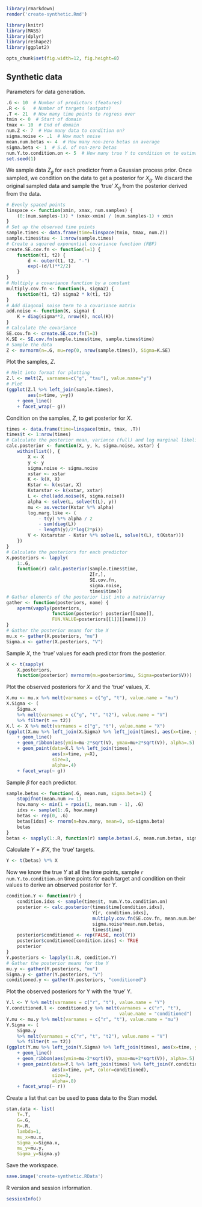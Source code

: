 ```r
library(rmarkdown)
render('create-synthetic.Rmd')

```

```r
library(knitr)
library(MASS)
library(dplyr)
library(reshape2)
library(ggplot2)

```

```r
opts_chunk$set(fig.width=12, fig.height=8)

```

## Synthetic data

Parameters for data generation.
```r
.G <- 10  # Number of predictors (features)
.R <- 6   # Number of targets (outputs)
.T <- 21  # How many time points to regress over
tmin <- 0  # Start of domain
tmax <- 10  # End of domain
num.Z <- 7  # How many data to condition on?
sigma.noise <- .1  # How much noise
mean.num.betas <- 4  # How many non-zero betas on average
sigma.beta <- 1  # S.d. of non-zero betas
num.Y.to.condition.on <- 5  # How many true Y to condition on to estimate mean and variance
set.seed(1)

```

We sample data $Z_g$ for each predictor from a Gaussian process prior. Once
sampled, we condition on the data to get a posterior for $X_g$. We discard the
original sampled data and sample the 'true' $X_g$ from the posterior derived
from the data.

```r
# Evenly spaced points
linspace <- function(xmin, xmax, num.samples) {
    (0:(num.samples-1)) * (xmax-xmin) / (num.samples-1) + xmin
}
# Set up the observed time points
sample.times <- data.frame(time=linspace(tmin, tmax, num.Z))
sample.times$tau <- 1:nrow(sample.times)
# Create a squared exponential covariance function (RBF)
create.SE.cov.fn <- function(l=1) {
    function(t1, t2) {
        d <- outer(t1, t2, "-")
        exp(-(d/l)**2/2)
    }
}
# Multiply a covariance function by a constant
multiply.cov.fn <- function(k, sigma2) {
    function(t1, t2) sigma2 * k(t1, t2)
}
# Add diagonal noise term to a covariance matrix
add.noise <- function(K, sigma) {
    K + diag(sigma**2, nrow(K), ncol(K))
}
# Calculate the covariance
SE.cov.fn <- create.SE.cov.fn(l=3)
K.SE <- SE.cov.fn(sample.times$time, sample.times$time)
# Sample the data
Z <- mvrnorm(n=.G, mu=rep(0, nrow(sample.times)), Sigma=K.SE)

```

Plot the samples, $Z$.
```r
# Melt into format for plotting
Z.l <- melt(Z, varnames=c("g", "tau"), value.name="y")
# Plot
(ggplot(Z.l %>% left_join(sample.times),
        aes(x=time, y=y))
    + geom_line()
    + facet_wrap(~ g))

```

Condition on the samples, $Z$, to get posterior for $X$.
```r
times <- data.frame(time=linspace(tmin, tmax, .T))
times$t <- 1:nrow(times)
# Calculate the posterior mean, variance (full) and log marginal likelihood
calc.posterior <- function(X, y, k, sigma.noise, xstar) {
    within(list(), {
        X <- X
        y <- y
        sigma.noise <- sigma.noise
        xstar <- xstar
        K <- k(X, X)
        Kstar <- k(xstar, X)
        Kstarstar <- k(xstar, xstar)
        L <- chol(add.noise(K, sigma.noise))
        alpha <- solve(L, solve(t(L), y))
        mu <- as.vector(Kstar %*% alpha)
        log.marg.like <- (
            - t(y) %*% alpha / 2
            - sum(diag(L))
            - length(y)/2*log(2*pi))
        V <- Kstarstar - Kstar %*% solve(L, solve(t(L), t(Kstar)))
    })
}
# Calculate the posteriors for each predictor
X.posteriors <- lapply(
    1:.G,
    function(r) calc.posterior(sample.times$time,
                               Z[r,],
                               SE.cov.fn,
                               sigma.noise,
                               times$time))
# Gather elements of the posterior list into a matrix/array
gather <- function(posteriors, name) {
    aperm(vapply(posteriors,
                 function(posterior) posterior[[name]],
                 FUN.VALUE=posteriors[[1]][[name]]))
}
# Gather the posterior means for the X
mu.x <- gather(X.posteriors, "mu")
Sigma.x <- gather(X.posteriors, "V")

```

Sample $X$, the 'true' values for each predictor from the posterior.
```r
X <- t(sapply(
    X.posteriors,
    function(posterior) mvrnorm(mu=posterior$mu, Sigma=posterior$V)))

```

Plot the observed posteriors for $X$ and the 'true' values, $X$.
```r
X.mu <- mu.x %>% melt(varnames = c("g", "t"), value.name = "mu")
X.Sigma <- (
    Sigma.x
    %>% melt(varnames = c("g", "t", "t2"), value.name = "V")
    %>% filter(t == t2))
X.l <- X %>% melt(varnames = c("g", "t"), value.name = "X")
(ggplot(X.mu %>% left_join(X.Sigma) %>% left_join(times), aes(x=time, y=mu))
    + geom_line()
    + geom_ribbon(aes(ymin=mu-2*sqrt(V), ymax=mu+2*sqrt(V)), alpha=.5)
    + geom_point(data=X.l %>% left_join(times),
                 aes(x=time, y=X),
                 size=3,
                 alpha=.4)
    + facet_wrap(~ g))

```

Sample $\beta$ for each predictor.
```r
sample.betas <- function(.G, mean.num, sigma.beta=1) {
    stopifnot(mean.num >= 1)
    how.many <- min(1 + rpois(1, mean.num - 1), .G)
    idxs <- sample(1:.G, how.many)
    betas <- rep(0, .G)
    betas[idxs] <- rnorm(n=how.many, mean=0, sd=sigma.beta)
    betas
}
betas <- sapply(1:.R, function(r) sample.betas(.G, mean.num.betas, sigma.beta))

```

Calculate $Y = \beta' X$, the 'true' targets.
```r
Y <- t(betas) %*% X

```

Now we know the true $Y$ at all the time points, sample
`r num.Y.to.condition.on` time points for each target and condition
on their values to derive an observed posterior for $Y$.
```r
condition.Y <- function(r) {
    condition.idxs <- sample(times$t, num.Y.to.condition.on)
    posterior <- calc.posterior(times$time[condition.idxs],
                                Y[r, condition.idxs],
                                multiply.cov.fn(SE.cov.fn, mean.num.betas**2),
                                sigma.noise*mean.num.betas,
                                times$time)
    posterior$conditioned <- rep(FALSE, ncol(Y))
    posterior$conditioned[condition.idxs] <- TRUE
    posterior
}
Y.posteriors <- lapply(1:.R, condition.Y)
# Gather the posterior means for the Y
mu.y <- gather(Y.posteriors, "mu")
Sigma.y <- gather(Y.posteriors, "V")
conditioned.y <- gather(Y.posteriors, "conditioned")

```

Plot the observed posteriors for Y with the 'true' Y.
```r
Y.l <- Y %>% melt(varnames = c("r", "t"), value.name = "Y")
Y.conditioned.l <- conditioned.y %>% melt(varnames = c("r", "t"),
                                          value.name = "conditioned")
Y.mu <- mu.y %>% melt(varnames = c("r", "t"), value.name = "mu")
Y.Sigma <- (
    Sigma.y
    %>% melt(varnames = c("r", "t", "t2"), value.name = "V")
    %>% filter(t == t2))
(ggplot(Y.mu %>% left_join(Y.Sigma) %>% left_join(times), aes(x=time, y=mu))
    + geom_line()
    + geom_ribbon(aes(ymin=mu-2*sqrt(V), ymax=mu+2*sqrt(V)), alpha=.5)
    + geom_point(data=Y.l %>% left_join(times) %>% left_join(Y.conditioned.l),
                 aes(x=time, y=Y, color=conditioned),
                 size=3,
                 alpha=.8)
    + facet_wrap(~ r))

```

Create a list that can be used to pass data to the Stan model.
```r
stan.data <- list(
    T=.T,
    G=.G,
    R=.R,
    lambda=1,
    mu_x=mu.x,
    Sigma_x=Sigma.x,
    mu_y=mu.y,
    Sigma_y=Sigma.y)

```

Save the workspace.
```r
save.image('create-synthetic.RData')

```

R version and session information.
```r
sessionInfo()

```
